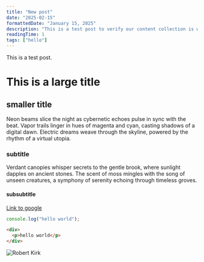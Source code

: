 ```yaml
---
title: "New post"
date: "2025-02-15"
formattedDate: "January 15, 2025"
description: "This is a test post to verify our content collection is working. I will be adding more content soon. This is a long description to test how it looks on the timeline."
readingTime: 1
tags: ["hello"]
---
```



This is a test post.

# This is a large title

## smaller title

Neon beams slice the night as cybernetic echoes pulse in sync with the beat. Vapor trails linger in hues of magenta and cyan, casting shadows of a digital dawn. Electric dreams weave through the skyline, powered by the rhythm of a virtual utopia.

### subtitle

Verdant canopies whisper secrets to the gentle brook, where sunlight dapples on ancient stones. The scent of moss mingles with the song of unseen creatures, a symphony of serenity echoing through timeless groves.

#### subsubtitle

[Link to google](https://www.google.com)

```js
console.log("hello world");
```

```html
<div>
  <p>hello world</p>
</div>
```

<Image src={rk} alt="Robert Kirk" class="rounded-lg max-w-36 w-full" />
